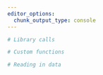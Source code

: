 ```yaml
---
editor_options:
  chunk_output_type: console
---
```

```r
# Library calls

```

```r
# Custom functions

```

```r
# Reading in data

```

